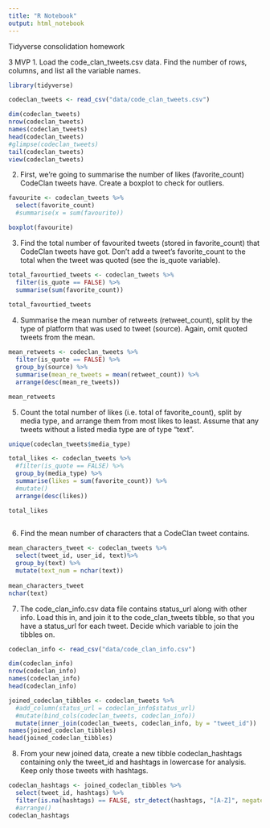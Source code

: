 ```yaml
---
title: "R Notebook"
output: html_notebook
---
```


Tidyverse consolidation homework

3 MVP
1. Load the code_clan_tweets.csv data. Find the number of rows, columns, and list all the variable names.

```r
library(tidyverse)
```


```r
codeclan_tweets <- read_csv("data/code_clan_tweets.csv")
```

```r
dim(codeclan_tweets)
nrow(codeclan_tweets)
names(codeclan_tweets)
head(codeclan_tweets)
#glimpse(codeclan_tweets)
tail(codeclan_tweets)
view(codeclan_tweets)
```

2. First, we’re going to summarise the number of likes (favorite_count) CodeClan tweets have. Create a boxplot to check for outliers.

```r
favourite <- codeclan_tweets %>%
  select(favorite_count) 
  #summarise(x = sum(favourite))

boxplot(favourite)
```

3. Find the total number of favourited tweets (stored in favorite_count) that CodeClan tweets have got. Don’t add a tweet’s favorite_count to the total when the tweet was quoted (see the is_quote variable).


```r
total_favourtied_tweets <- codeclan_tweets %>%
  filter(is_quote == FALSE) %>%
  summarise(sum(favorite_count)) 
  
total_favourtied_tweets

```

4. Summarise the mean number of retweets (retweet_count), split by the type of platform that was used to tweet (source). Again, omit quoted tweets from the mean.

```r
mean_retweets <- codeclan_tweets %>%
  filter(is_quote == FALSE) %>%
  group_by(source) %>%
  summarise(mean_re_tweets = mean(retweet_count)) %>%
  arrange(desc(mean_re_tweets))

mean_retweets
```

5. Count the total number of likes (i.e. total of favorite_count), split by media type, and arrange them from most likes to least. Assume that any tweets without a listed media type are of type “text”.

```r
unique(codeclan_tweets$media_type)
```

```r
total_likes <- codeclan_tweets %>%
  #filter(is_quote == FALSE) %>%
  group_by(media_type) %>%
  summarise(likes = sum(favorite_count)) %>%
  #mutate()
  arrange(desc(likes))

total_likes
          
```

6. Find the mean number of characters that a CodeClan tweet contains.

```r
mean_characters_tweet <- codeclan_tweets %>%
  select(tweet_id, user_id, text)%>%
  group_by(text) %>%
  mutate(text_num = nchar(text))
  
mean_characters_tweet
nchar(text)
```



7. The code_clan_info.csv data file contains status_url along with other info. Load this in, and join it to the code_clan_tweets tibble, so that you have a status_url for each tweet. Decide which variable to join the tibbles on.

```r
codeclan_info <- read_csv("data/code_clan_info.csv")
```

```r
dim(codeclan_info)
nrow(codeclan_info)
names(codeclan_info)
head(codeclan_info)

```


```r
joined_codeclan_tibbles <- codeclan_tweets %>%
  #add_column(status_url = codeclan_info$status_url)
  #mutate(bind_cols(codeclan_tweets, codeclan_info))
  mutate(inner_join(codeclan_tweets, codeclan_info, by = "tweet_id"))
names(joined_codeclan_tibbles)
head(joined_codeclan_tibbles)
```


8. From your new joined data, create a new tibble codeclan_hashtags containing only the tweet_id and hashtags in lowercase for analysis. Keep only those tweets with hashtags.

```r
codeclan_hashtags <- joined_codeclan_tibbles %>%
  select(tweet_id, hashtags) %>%
  filter(is.na(hashtags) == FALSE, str_detect(hashtags, "[A-Z]", negate = TRUE))
  #arrange()
codeclan_hashtags
```










